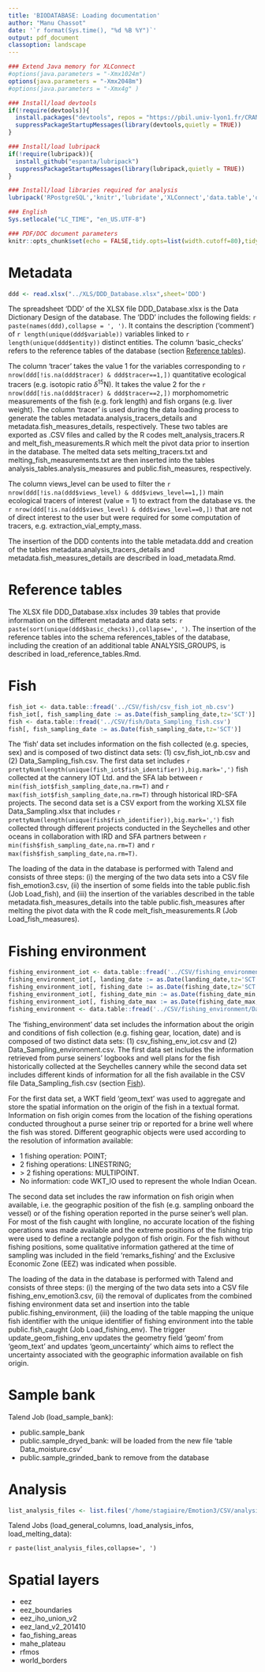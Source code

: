 ```yaml
---
title: 'BIODATABASE: Loading documentation'
author: "Manu Chassot"
date: '`r format(Sys.time(), "%d %B %Y")`'
output: pdf_document
classoption: landscape
---
```

  
```r
### Extend Java memory for XLConnect
#options(java.parameters = "-Xmx1024m")
options(java.parameters = "-Xmx2048m")
#options(java.parameters = "-Xmx4g" )

### Install/load devtools
if(!require(devtools)){
  install.packages("devtools", repos = "https://pbil.univ-lyon1.fr/CRAN/")
  suppressPackageStartupMessages(library(devtools,quietly = TRUE))
}

### Install/load lubripack
if(!require(lubripack)){
  install_github("espanta/lubripack")
  suppressPackageStartupMessages(library(lubripack,quietly = TRUE))
}

### Install/load libraries required for analysis
lubripack('RPostgreSQL','knitr','lubridate','XLConnect','data.table','openxlsx',silent = FALSE)
```

```r
### English
Sys.setlocale("LC_TIME", "en_US.UTF-8")

### PDF/DOC document parameters
knitr::opts_chunk$set(echo = FALSE,tidy.opts=list(width.cutoff=80),tidy=TRUE,size='footnotesize',fig.width=4.5,fig.height=4.5, fig.align = 'center')
```

# Metadata

```r
ddd <- read.xlsx("../XLS/DDD_Database.xlsx",sheet='DDD')
```

The spreadsheet 'DDD' of the XLSX file DDD_Database.xlsx is the Data Dictionary Design of the database. The 'DDD' includes the following fields: `r paste(names(ddd),collapse = ', ')`. It contains the description ('comment') of `r length(unique(ddd$variable))` variables linked to `r length(unique(ddd$entity))` distinct entities. The column 'basic_checks' refers to the reference tables of the database (section [Reference tables]).

The column 'tracer' takes the value 1 for the variables corresponding to `r nrow(ddd[!is.na(ddd$tracer) & ddd$tracer==1,])` quantitative ecological tracers (e.g. isotopic ratio $\delta$^15^N). It takes the value 2 for the `r nrow(ddd[!is.na(ddd$tracer) & ddd$tracer==2,])` morphomometric measurements of the fish (e.g. fork length) and fish organs (e.g. liver weight). The column 'tracer' is used during the data loading process to generate the tables metadata.analysis_tracers_details and metadata.fish_measures_details, respectively. These two tables are exported as .CSV files and called by the R codes melt_analysis_tracers.R and melt_fish_measurements.R which melt the pivot data prior to insertion in the database. The melted data sets melting_tracers.txt and melting_fish_measurements.txt are then inserted into the tables analysis_tables.analysis_measures and public.fish_measures, respectively.

The column views_level can be used to filter the `r nrow(ddd[!is.na(ddd$views_level) & ddd$views_level==1,])` main ecological tracers of interest (value = 1) to extract from the database vs. the `r nrow(ddd[!is.na(ddd$views_level) & ddd$views_level==0,])` that are not of direct interest to the user but were required for some computation of tracers, e.g. extraction_vial_empty_mass.

The insertion of the DDD contents into the table metadata.ddd and creation of the tables metadata.analysis_tracers_details and metadata.fish_measures_details are described in load_metadata.Rmd.

# Reference tables

The XLSX file DDD_Database.xlsx includes 39 tables that provide information on the different metadata and data sets: `r paste(sort(unique(ddd$basic_checks)),collapse=', ')`. The insertion of the reference tables into the schema references_tables of the database, including the creation of an additional table ANALYSIS_GROUPS, is described in load_reference_tables.Rmd.

# Fish

```r
fish_iot <- data.table::fread('../CSV/fish/csv_fish_iot_nb.csv')
fish_iot[, fish_sampling_date := as.Date(fish_sampling_date,tz='SCT')]
fish <- data.table::fread('../CSV/fish/Data_Sampling_fish.csv')
fish[, fish_sampling_date := as.Date(fish_sampling_date,tz='SCT')]
```

The 'fish' data set includes information on the fish collected (e.g. species, sex) and is composed of two distinct data sets: (1) csv_fish_iot_nb.csv and (2) Data_Sampling_fish.csv. The first data set includes `r prettyNum(length(unique(fish_iot$fish_identifier)),big.mark=',')` fish collected at the cannery IOT Ltd. and the SFA lab between `r min(fish_iot$fish_sampling_date,na.rm=T)` and `r max(fish_iot$fish_sampling_date,na.rm=T)` through historical IRD-SFA projects. The second data set is a CSV export from the working XLSX file Data_Sampling.xlsx that includes `r prettyNum(length(unique(fish$fish_identifier)),big.mark=',')` fish collected through different projects conducted in the Seychelles and other oceans in collaboration with IRD and SFA partners between `r min(fish$fish_sampling_date,na.rm=T)` and `r max(fish$fish_sampling_date,na.rm=T)`.

The loading of the data in the database is performed with Talend and consists of three steps: (i) the merging of the two data sets into a CSV file fish_emotion3.csv, (ii) the insertion of some fields into the table public.fish (Job Load_fish), and (iii) the insertion of the variables described in the table metadata.fish_measures_details into the table public.fish_measures after melting the pivot data with the R code melt_fish_measurements.R (Job Load_fish_measures).

# Fishing environment

```r
fishing_environment_iot <- data.table::fread('../CSV/fishing_environment/csv_fishing_env_iot.csv')
fishing_environment_iot[, landing_date := as.Date(landing_date,tz='SCT')]
fishing_environment_iot[, fishing_date := as.Date(fishing_date,tz='SCT')]
fishing_environment_iot[, fishing_date_min := as.Date(fishing_date_min,tz='SCT')]
fishing_environment_iot[, fishing_date_max := as.Date(fishing_date_max,tz='SCT')]
fishing_environment <- data.table::fread('../CSV/fishing_environment/Data_Sampling_environment.csv')
```

The 'fishing_environment' data set includes the information about the origin and conditions of fish collection (e.g. fishing gear, location, date) and is composed of two distinct data sets: (1) csv_fishing_env_iot.csv and (2) Data_Sampling_environment.csv. The first data set includes the information retrieved from purse seiners' logbooks and well plans for the fish historically collected at the Seychelles cannery while the second data set includes different kinds of information for all the fish available in the CSV file Data_Sampling_fish.csv (section [Fish]).

For the first data set, a WKT field 'geom_text' was used to aggregate and store the spatial information on the origin of the fish in a textual format. Information on fish origin comes from the location of the fishing operations conducted throughout a purse seiner trip or reported for a brine well where the fish was stored. Different geographic objects were used according to the resolution of information available:

* 1 fishing operation: POINT;
* 2 fishing operations: LINESTRING;
* $>$ 2 fishing operations: MULTIPOINT.
* No information: code WKT_IO used to represent the whole Indian Ocean.

The second data set includes the raw information on fish origin when available, i.e. the geographic position of the fish (e.g. sampling onboard the vessel) or of the fishing operation reported in the purse seiner's well plan. For most of the fish caught with longline, no accurate location of the fishing operations was made available and the extreme positions of the fishing trip were used to define a rectangle polygon of fish origin. For the fish without fishing positions, some qualitative information gathered at the time of sampling was included in the field 'remarks_fishing' and the Exclusive Economic Zone (EEZ) was indicated when possible.

The loading of the data in the database is performed with Talend and consists of three steps: (i) the merging of the two data sets into a CSV file fishing_env_emotion3.csv, (ii) the removal of duplicates from the combined fishing environment data set and insertion into the table public.fishing_environment, (iii) the loading of the table mapping the unique fish identifier with the unique identifier of fishing environment into the table public.fish_caught (Job Load_fishing_env). The trigger update_geom_fishing_env updates the geometry field 'geom' from 'geom_text' and updates 'geom_uncertainty' which aims to reflect the uncertainty associated with the geographic information available on fish origin.

# Sample bank

Talend Job (load_sample_bank):

* public.sample_bank
* public.sample_dryed_bank: will be loaded from the new file 'table Data_moisture.csv'
* public.sample_grinded_bank to remove from the database

# Analysis

```r
list_analysis_files <- list.files('/home/stagiaire/Emotion3/CSV/analysis/',pattern = '.csv')
```

Talend Jobs (load_general_columns, load_analysis_infos, load_melting_data):

`r paste(list_analysis_files,collapse=', ')`

# Spatial layers

* eez
* eez_boundaries
* eez_iho_union_v2
* eez_land_v2_201410 
* fao_fishing_areas
* mahe_plateau
* rfmos
* world_borders
 









